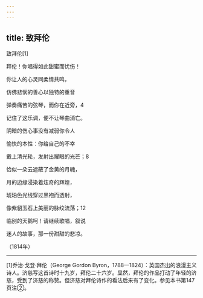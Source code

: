 ```yaml
---
---
---
```

title: 致拜伦
---



致拜伦[1]


拜伦！你唱得如此甜蜜而忧伤！

你让人的心灵同柔情共鸣，

仿佛悲悯的善心以独特的重音

弹奏痛苦的弦琴，而你在近旁，4





记住了这乐调，便不让琴曲消亡。

阴暗的伤心事没有减弱你令人

愉快的本性：你给自己的不幸

戴上清光轮，发射出耀眼的光芒；8





恰似一朵云遮蔽了金黄的月魄，

月的边缘浸染着炫奇的辉煌，

琥珀色光线穿过黑袍而透射，





像紫貂玉石上美丽的脉纹流荡；12

临别的天鹅呵！请继续歌唱，叙说

迷人的故事，那一份甜甜的悲凉。

（1814年）



* * *



[1]乔治·戈登·拜伦（George Gordon Byron，1788—1824）：英国杰出的浪漫主义诗人。济慈写这首诗时十九岁，拜伦二十六岁。显然，拜伦的作品打动了年轻的济慈，受到了济慈的称赞。但济慈对拜伦诗作的看法后来有了变化。参见本书第147页注②。